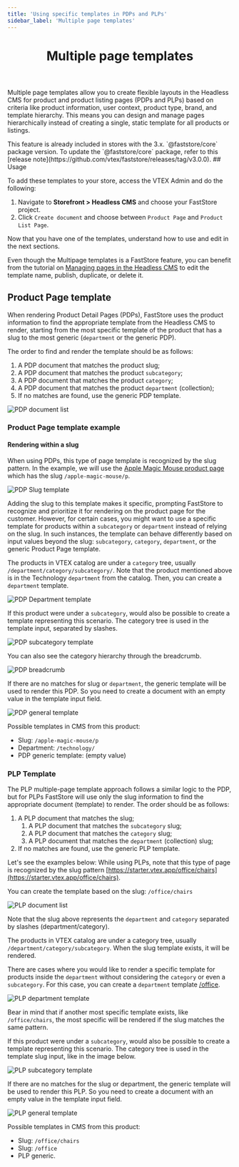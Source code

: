 ```yaml
---
title: 'Using specific templates in PDPs and PLPs'
sidebar_label: 'Multiple page templates'
---
```


<header>

# Multiple page templates

</header>

Multiple page templates allow you to create flexible layouts in the Headless CMS for product and product listing pages (PDPs and PLPs) based on criteria like product information, user context, product type, brand, and template hierarchy. This means you can design and manage pages hierarchically instead of creating a single, static template for all products or listings.

<Callout type="warning" emoji="⚠️">
  This feature is already included in stores with the 3.x. `@faststore/core` package version. To update the `@faststore/core` package, refer to this [release note](https://github.com/vtex/faststore/releases/tag/v3.0.0).
</Callout>
## Usage

To add these templates to your store, access the VTEX Admin and do the following:
1. Navigate to **Storefront > Headless CMS** and choose your FastStore project.
2. Click  `Create document` and choose between `Product Page` and `Product List Page`.

Now that you have one of the templates, understand how to use and edit in the next sections.

Even though the Multipage templates is a FastStore feature, you can benefit from the tutorial on [Managing pages in the Headless CMS](https://help.vtex.com/tutorial/managing-pages--3DO6rBhZ1p3zndnFu5BgRt) to edit the template name, publish, duplicate, or delete it.
## Product Page template

When rendering Product Detail Pages (PDPs), FastStore uses the product information to find the appropriate template from the Headless CMS to render, starting from the most specific template of the product that has a slug to the most generic (`department` or the generic PDP).

The order to find and render the template should be as follows:

1.  A PDP document that matches the product slug;
2.  A PDP document that matches the product `subcategory`;
3.  A PDP document that matches the product `category`;
4.  A PDP document that matches the product `department` (collection);
5.  If no matches are found, use the generic PDP template.

![PDP document list](https://vtexhelp.vtexassets.com/assets/docs/src/pdplist___d6f00d8bcfc23aecc477c97d487eebca.png)

### Product Page template example

#### Rendering within a slug

When using PDPs, this type of page template is recognized by the slug pattern. In the example, we will use the [Apple Magic Mouse product page](https://starter.vtex.app/apple-magic-mouse/p) which has the slug `/apple-magic-mouse/p`.

![PDP Slug template](https://vtexhelp.vtexassets.com/assets/docs/src/pdpslug___95ada5a5b24e23e34c04f4837d11ade7.png)

Adding the slug to this template makes it specific, prompting FastStore to recognize and prioritize it for rendering on the product page for the customer.
However, for certain cases, you might want to use a specific template for products within a `subcategory` or `department` instead of relying on the slug. In such instances, the template can behave differently based on input values beyond the slug: `subcategory`, `category`, `department`, or the generic Product Page template.

The products in VTEX catalog are under a `category` tree, usually `/department/category/subcategory/`.
Note that the product mentioned above is in the Technology `department` from the catalog. Then, you can create a `department` template.

![PDP Department template](https://vtexhelp.vtexassets.com/assets/docs/src/pdpdepartment___387cf641f675d05666afeafc65a3e56b.png)

If this product were under a `subcategory`, would also be possible to create a template representing this scenario. The category tree is used in the template input, separated by slashes.

![PDP subcategory template](https://vtexhelp.vtexassets.com/assets/docs/src/pdpsubcategory___566be1fd3bba2db777dd18881933292c.png)

You can also see the category hierarchy through the breadcrumb.

![PDP breadcrumb](https://vtexhelp.vtexassets.com/assets/docs/src/breadcrumb___c9c12da51f685572dfb3a9403168b26a.png)

If there are no matches for slug or `department`, the generic template will be used to render this PDP. So you need to create a document with an empty value in the template input field.

![PDP general template](https://vtexhelp.vtexassets.com/assets/docs/src/pdpgeneral___cdeeaf6060b529aea029e2e5814efc50.png)

Possible templates in CMS from this product:

- Slug: `/apple-magic-mouse/p`
- Department: `/technology/`
- PDP generic template: (empty value)

### PLP Template

The PLP multiple-page template approach follows a similar logic to the PDP, but for PLPs FastStore will use only the slug information to find the appropriate document (template) to render. The order should be as follows:

1.  A PLP document that matches the slug;
    1. A PLP document that matches the `subcategory` slug;
    2. A PLP document that matches the `category` slug;
    3. A PLP document that matches the `department` (collection) slug;
2.  If no matches are found, use the generic PLP template.

Let's see the examples below:
While using PLPs, note that this type of page is recognized by the slug pattern [https://starter.vtex.app/office/chairs](https://starter.vtex.app/office/chairs).

You can create the template based on the slug: `/office/chairs`

![PLP document list](https://vtexhelp.vtexassets.com/assets/docs/src/plplist___854bd00fbbcc43d8ae25169917e85632.png)

Note that the slug above represents the `department` and `category` separated by slashes (department/category).

The products in VTEX catalog are under a category tree, usually `/department/category/subcategory`.
When the slug template exists, it will be rendered.

There are cases where you would like to render a specific template for products inside the `department` without considering the `category` or even a `subcategory`. For this case, you can create a `department` template [/office](https://starter.vtex.app/office/chairs).

![PLP department template](https://vtexhelp.vtexassets.com/assets/docs/src/plpdepartment___4c520237721ca14a722215a93e8cd4c7.png)

Bear in mind that if another most specific template exists, like `/office/chairs`, the most specific will be rendered if the slug matches the same pattern.

If this product were under a `subcategory`, would also be possible to create a template representing this scenario. The category tree is used in the template slug input, like in the image below.

![PLP subcategory template](https://vtexhelp.vtexassets.com/assets/docs/src/plpsubcategory___ac973acd0b5d1745e848f1a0a94c5988.png)

If there are no matches for the slug or department, the generic template will be used to render this PLP. So you need to create a document with an empty value in the template input field.

![PLP general template](https://vtexhelp.vtexassets.com/assets/docs/src/plpgeneral___d5ecb7ef0a45bb0bfa6280ec719d9b80.png)

Possible templates in CMS from this product:

- Slug: `/office/chairs`
- Slug: `/office`
- PLP generic.
